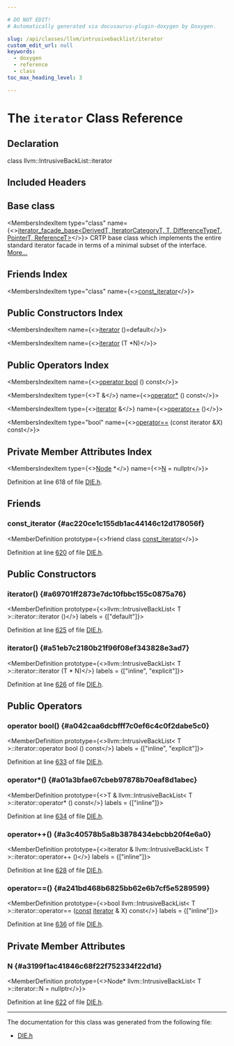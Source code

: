 ```yaml
---

# DO NOT EDIT!
# Automatically generated via docusaurus-plugin-doxygen by Doxygen.

slug: /api/classes/llvm/intrusivebacklist/iterator
custom_edit_url: null
keywords:
  - doxygen
  - reference
  - class
toc_max_heading_level: 3

---
```





# The `iterator` Class Reference

<DoxygenPage pluginConfig={pluginConfig}>



## Declaration

<CodeBlock>class llvm::IntrusiveBackList::iterator</CodeBlock>

## Included Headers

<IncludesList>
<IncludesListItem
  filePath="llvm/CodeGen/DIE.h"
  permalink="/docs/api/files/include/include/llvm/include/llvm/codegen/die-h"
  isLocal="true" />
</IncludesList>

## Base class

<MembersIndex>

<MembersIndexItem
  type="class"
  name={<><a href="/docs/api/classes/llvm/iterator-facade-base">iterator&#95;facade&#95;base&lt;DerivedT, IteratorCategoryT, T, DifferenceTypeT, PointerT, ReferenceT&gt;</a></>}>
CRTP base class which implements the entire standard iterator facade in terms of a minimal subset of the interface. <a href="/docs/api/classes/llvm/iterator-facade-base/#details">More...</a>
</MembersIndexItem>

</MembersIndex>

## Friends Index

<MembersIndex>

<MembersIndexItem
  type="class"
  name={<><a href="#ac220ce1c155db1ac44146c12d178056f">const&#95;iterator</a></>}>
</MembersIndexItem>

</MembersIndex>

## Public Constructors Index

<MembersIndex>

<MembersIndexItem
  name={<><a href="#a69701ff2873e7dc10fbbc155c0875a76">iterator</a> ()=default</>}>
</MembersIndexItem>

<MembersIndexItem
  name={<><a href="#a51eb7c2180b21f96f08ef343828e3ad7">iterator</a> (T &#42;N)</>}>
</MembersIndexItem>

</MembersIndex>

## Public Operators Index

<MembersIndex>

<MembersIndexItem
  name={<><a href="#a042caa6dcbfff7c0ef6c4c0f2dabe5c0">operator bool</a> () const</>}>
</MembersIndexItem>

<MembersIndexItem
  type={<>T &amp;</>}
  name={<><a href="#a01a3bfae67cbeb97878b70eaf8d1abec">operator&#42;</a> () const</>}>
</MembersIndexItem>

<MembersIndexItem
  type={<><a href="/docs/api/classes/llvm/intrusivebacklist/iterator">iterator</a> &amp;</>}
  name={<><a href="#a3c40578b5a8b3878434ebcbb20f4e6a0">operator++</a> ()</>}>
</MembersIndexItem>

<MembersIndexItem
  type="bool"
  name={<><a href="#a241bd468b6825bb62e6b7cf5e5289599">operator==</a> (const iterator &amp;X) const</>}>
</MembersIndexItem>

</MembersIndex>

## Private Member Attributes Index

<MembersIndex>

<MembersIndexItem
  type={<><a href="/docs/api/structs/llvm/intrusivebacklistbase/#adcedbdc00729691490e877ff0ab47e71">Node</a> &#42;</>}
  name={<><a href="#a3199f1ac41846c68f22f752334f22d1d">N</a> = nullptr</>}>
</MembersIndexItem>

</MembersIndex>


Definition at line 618 of file <a href="/docs/api/files/include/include/llvm/include/llvm/codegen/die-h">DIE.h</a>.

<SectionDefinition>

## Friends

### const&#95;iterator {#ac220ce1c155db1ac44146c12d178056f}

<MemberDefinition
  prototype={<>friend class <a href="/docs/api/classes/llvm/intrusivebacklist/const-iterator">const&#95;iterator</a></>}>

Definition at line <a href="/docs/api/files/include/include/llvm/include/llvm/codegen/die-h/#l00620">620</a> of file <a href="/docs/api/files/include/include/llvm/include/llvm/codegen/die-h">DIE.h</a>.
</MemberDefinition>

</SectionDefinition>

<SectionDefinition>

## Public Constructors

### iterator() {#a69701ff2873e7dc10fbbc155c0875a76}

<MemberDefinition
  prototype={<>llvm::IntrusiveBackList&lt; T &gt;::iterator::iterator ()</>}
  labels = {["default"]}>

Definition at line <a href="/docs/api/files/include/include/llvm/include/llvm/codegen/die-h/#l00625">625</a> of file <a href="/docs/api/files/include/include/llvm/include/llvm/codegen/die-h">DIE.h</a>.
</MemberDefinition>

### iterator() {#a51eb7c2180b21f96f08ef343828e3ad7}

<MemberDefinition
  prototype={<>llvm::IntrusiveBackList&lt; T &gt;::iterator::iterator (T &#42; N)</>}
  labels = {["inline", "explicit"]}>

Definition at line <a href="/docs/api/files/include/include/llvm/include/llvm/codegen/die-h/#l00626">626</a> of file <a href="/docs/api/files/include/include/llvm/include/llvm/codegen/die-h">DIE.h</a>.
</MemberDefinition>

</SectionDefinition>

<SectionDefinition>

## Public Operators

### operator bool() {#a042caa6dcbfff7c0ef6c4c0f2dabe5c0}

<MemberDefinition
  prototype={<>llvm::IntrusiveBackList&lt; T &gt;::iterator::operator bool () const</>}
  labels = {["inline", "explicit"]}>

Definition at line <a href="/docs/api/files/include/include/llvm/include/llvm/codegen/die-h/#l00633">633</a> of file <a href="/docs/api/files/include/include/llvm/include/llvm/codegen/die-h">DIE.h</a>.
</MemberDefinition>

### operator&#42;() {#a01a3bfae67cbeb97878b70eaf8d1abec}

<MemberDefinition
  prototype={<>T &amp; llvm::IntrusiveBackList&lt; T &gt;::iterator::operator&#42; () const</>}
  labels = {["inline"]}>

Definition at line <a href="/docs/api/files/include/include/llvm/include/llvm/codegen/die-h/#l00634">634</a> of file <a href="/docs/api/files/include/include/llvm/include/llvm/codegen/die-h">DIE.h</a>.
</MemberDefinition>

### operator++() {#a3c40578b5a8b3878434ebcbb20f4e6a0}

<MemberDefinition
  prototype={<>iterator &amp; llvm::IntrusiveBackList&lt; T &gt;::iterator::operator++ ()</>}
  labels = {["inline"]}>

Definition at line <a href="/docs/api/files/include/include/llvm/include/llvm/codegen/die-h/#l00628">628</a> of file <a href="/docs/api/files/include/include/llvm/include/llvm/codegen/die-h">DIE.h</a>.
</MemberDefinition>

### operator==() {#a241bd468b6825bb62e6b7cf5e5289599}

<MemberDefinition
  prototype={<>bool llvm::IntrusiveBackList&lt; T &gt;::iterator::operator== (<a href="/docs/api/files/lib/lib/target/lib/target/aarch64/aarch64promoteconstant-cpp/#a90f8350fecae261c25be85d38b451bff">const</a> <a href="/docs/api/classes/llvm/intrusivebacklist/iterator">iterator</a> &amp; X) const</>}
  labels = {["inline"]}>

Definition at line <a href="/docs/api/files/include/include/llvm/include/llvm/codegen/die-h/#l00636">636</a> of file <a href="/docs/api/files/include/include/llvm/include/llvm/codegen/die-h">DIE.h</a>.
</MemberDefinition>

</SectionDefinition>

<SectionDefinition>

## Private Member Attributes

### N {#a3199f1ac41846c68f22f752334f22d1d}

<MemberDefinition
  prototype={<>Node&#42; llvm::IntrusiveBackList&lt; T &gt;::iterator::N = nullptr</>}>

Definition at line <a href="/docs/api/files/include/include/llvm/include/llvm/codegen/die-h/#l00622">622</a> of file <a href="/docs/api/files/include/include/llvm/include/llvm/codegen/die-h">DIE.h</a>.
</MemberDefinition>

</SectionDefinition>

<hr/>

The documentation for this class was generated from the following file:

<ul>
<li><a href="/docs/api/files/include/include/llvm/include/llvm/codegen/die-h">DIE.h</a></li>
</ul>

</DoxygenPage>

